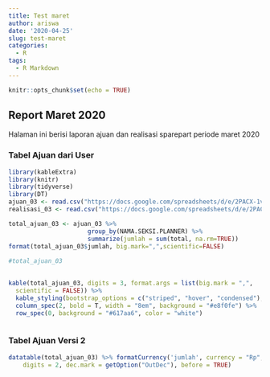 ```yaml
---
title: Test maret
author: ariswa
date: '2020-04-25'
slug: test-maret
categories:
  - R
tags:
  - R Markdown
---
```


```r
knitr::opts_chunk$set(echo = TRUE)
```
## Report Maret 2020  
Halaman ini berisi laporan ajuan dan realisasi sparepart periode maret 2020  

### Tabel Ajuan dari User  


```r
library(kableExtra)
library(knitr)
library(tidyverse)
library(DT)
ajuan_03 <- read.csv("https://docs.google.com/spreadsheets/d/e/2PACX-1vQyzWENYo8j5mtMAgH04yoJ3ams0FdmeRrk5FikO93jq6g3__7iCm-c5nX9dP2WScA_h2Q_lOEFGOZU/pub?gid=0&single=true&output=csv")
realisasi_03 <- read.csv("https://docs.google.com/spreadsheets/d/e/2PACX-1vRmL2ZS3_Ai5yg9v55ZPIorZxTtZSuYApa4Ti2ut0i3FfBGb9Hr624WJidDWQalyWPWdGRzXiJtosLj/pub?gid=0&single=true&output=csv")

total_ajuan_03 <- ajuan_03 %>% 
                      group_by(NAMA.SEKSI.PLANNER) %>%
                      summarize(jumlah = sum(total, na.rm=TRUE))
format(total_ajuan_03$jumlah, big.mark=",",scientific=FALSE)                      
                                            
#total_ajuan_03
                    
```
```r
kable(total_ajuan_03, digits = 3, format.args = list(big.mark = ",", 
  scientific = FALSE)) %>%
  kable_styling(bootstrap_options = c("striped", "hover", "condensed"), full_width = F, position = "left", font_size = 10, fixed_thead = T) %>% 
  column_spec(2, bold = T, width = "8em", background = "#e8f0fe") %>%
  row_spec(0, background = "#617aa6", color = "white")



```
  
### Tabel Ajuan Versi 2  
```r
datatable(total_ajuan_03) %>% formatCurrency('jumlah', currency = "Rp", interval = 3, mark = ",", 
    digits = 2, dec.mark = getOption("OutDec"), before = TRUE)
```